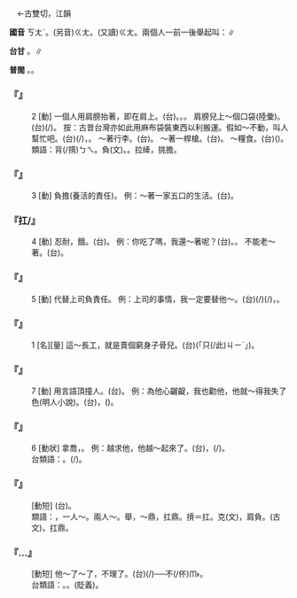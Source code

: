 
=={{ruby|扛|ㄎㄤˊ}}==

　←古雙切，江韻{{ruby|＝|ㄍㄤ}}

'''國音''' <rt>ㄎㄤˊ</rt>。(另音)<rt>ㄍㄤ</rt>。(又讀)<rt>ㄍㄤ</rt>。兩個人一前一後舉起叫：{{ruby|扛|ㄍㄤ}}∥

'''台甘''' {{ruby|(文)|ㄍㄤ}}。{{ruby|(語)|ㄍㆭ}}∥

'''普閩''' {{ruby|(文)|ㄍㄤ}}。{{ruby|(語)|ㄍㆭ}}。

    

==='''『{{ruby|扛|ㄎㄤˊ}}』'''===
:2  [動] 一個人用肩膀抬著，即{{ruby|掮|ㄑㄧㄢˊ}}在肩上。(台){{ruby|掮|ㄎㆮ}}。{{ruby|佩|ㄆㆮ˫}}。{{ruby|夯|ㆣㄧㄚˊ}}。 肩膀兒上～個口袋(陸彙)。(台){{ruby|肩|ㄍㄧㄥ}}{{ruby|胛|ㄍㄚㆷ}}{{ruby|頭|ㄊㄠˊ}}{{ruby|掮|ㄎㆮ}}(/{{ruby|佩|ㄆㆮ˫}}){{ruby|一|ㄐㄧㆵ ͘}}{{ruby|個|ㆤˊ}}{{ruby|布|ㄅㆦ˪}}{{ruby|袋|ㄉㆤ˫}}{{ruby|仔|ㄚ}}。 按：古昔台灣亦如此用麻布袋裝東西以利搬運。假如～不動，叫人幫忙吧。(台){{ruby|若|ㄋㄚ˫}}{{ruby|家|ㄍㄚ}}{{ruby|己|ㄉㄧ˫}}{{ruby|/|ㄍㄧ˫}}{{ruby|一|ㄐㄧㆵ ͘}}{{ruby|個|ㆤˊ}}{{ruby|人|ㄌㄤˊ}}{{ruby|掮|ㄎㆮ}}(/{{ruby|夯|ㆣㄧㄚˊ}}){{ruby|<mark>&#xffa45;</mark>|ㆠㆤ˫}}{{ruby|/|ㆠㄨㆤ˫}}{{ruby|起|·ㄎㄧˋ}}{{ruby|來|·ㄌㄞˊ}}，{{ruby|叫|ㄍㄧㄜㆷ}}{{ruby|人|ㄌㄤˊ}}{{ruby|<mark>&#xf91c0;</mark>|ㄉㄠ˪}}{{ruby|骹|ㄎㄚ}}{{ruby|手|ㄑㄧㄨˋ}}。 ～著行李。(台){{ruby|掮|ㄎㆮ}}{{ruby|行|ㄏㄧㄥˊ}}{{ruby|李|ㄌㄧˋ}}。 ～著一桿槍。(台){{ruby|佩|ㄆㆮ˫}}{{ruby|一|ㄐㄧㆵ ͘}}{{ruby|枝|ㄍㄧ}}{{ruby|銃|ㄑㄧㄥ˪}}。 ～糧食。(台)({{ruby|佩|ㄆㆮ˫}}){{ruby|糧|ㄋㄧㄨˊ}}{{ruby|食|ㄒㄧㆵ ͘}}。
:類語：背(/揹)<rt>ㄅㄟ</rt>。負(文)。{{ruby|掮|ㄑㄧㄢˊ}}。拉縴，挑擔。
:
    

==='''『{{ruby|扛|ㄎㄤˊ}}』'''===
:3  [動] 負擔(養活的責任)。 例：～著一家五口的生活。(台){{ruby|擔|ㄉㆩ}}{{ruby|一|ㄐㄧㆵ ͘}}{{ruby|家|ㄍㆤ}}{{ruby|五|ㆣㆦ˫}}{{ruby|個|ㆤˊ}}{{ruby|人|ㄌㄤˊ}}{{ruby|丌|ㆤ}}{{ruby|生|ㄒㄧㄥ}}{{ruby|活|ㄨㄚㆷ ͘}}。
    

==='''『扛/{{ruby|抗|ㄎㄤˋ}}』'''===
:4  [動] 忍耐，{{ruby|捱|ㄞˊ}}餓。(台){{ruby|忍|ㆢㄧㆬˋ}}{{ruby|/|ㄌㄧㆬˋ}}{{ruby|/|ㄌㄨㄣˋ}}{{ruby|枵|ㄧㄠ}}。 例：你吃了嗎，我還～著呢？(台){{ruby|汝|ㄌㄧˋ}}{{ruby|食|ㄐㄧㄚㆷ ͘}}{{ruby|未|ㆠㄨㆤ˫}}{{ruby|/|ㆠㆤ˫}}。{{ruby|我|ㆣㄨㄚˋ}}{{ruby|猶|ㄧㄠˋ}}{{ruby|餓|ㆣㄜ˫}}{{ruby|肚|ㄉㆦˋ}}。 不能老～著。(台){{ruby|<mark>&#xffa45;</mark>|ㆠㆤ˫}}{{ruby|/|ㆠㄨㆤ˫}}{{ruby|得|ㄉㄧㆵ}}{{ruby|通|ㄊㄤ}}{{ruby|不|ㄅㄨㆵ}}{{ruby|時|ㄒㄧˊ}}{{ruby|忍|ㄌㄧㆬˋ}}{{ruby|/|ㄌㄨㄣˋ}}{{ruby|咧|ㄌㆤ˪}}{{ruby|/|ㄌㆤㆷ ͘}}。
    

==='''『{{ruby|扛|ㄎㄤˊ}}』'''===
:5  [動] 代替上司負責任。 例：上司的事情，我一定要替他～。(台){{ruby|頂|ㄉㄧㄥˋ}}{{ruby|司|ㄒㄧ}}{{ruby|丌|ㆤ}}{{ruby|載|ㄉㄞ˫}}(/{{ruby|戴|ㄉㄞ˪}}){{ruby|事|ㄐㄧ˪}}(/{{ruby|事|ㄉㄞ˫}}{{ruby|情|ㄐㄧ˪}})，{{ruby|我|ㆣㄨㄚˋ}}{{ruby|著|ㄉㄧㄜㆷ ͘}}{{ruby|愛|ㄞ˪}}{{ruby|替|ㄊㄨㆤ˪}}{{ruby|/|ㄊㆤ˪}}{{ruby|伊|ㄧ}}{{ruby|擔|ㄉㆩ}}。
    

==='''『{{ruby|扛|ㄎㄤˊ}}』'''===
:1  [名][量] 這～長工，就是賣個窮身子骨兒。(台){{ruby|做|ㄗㄨㆤ˪}}{{ruby|/|ㄗㄜ˪}}{{ruby|<mark>&#xffacb;</mark>|ㄗㆤ}}(「只(/此)<rt>ㄐㄧˋ</rt>」{{ruby|個|ㆤˊ}}){{ruby|長|ㄉㆭˊ}}{{ruby|工|ㄍㄤ}}{{ruby|是|ㄒㄧ˫}}{{ruby|賣|ㆠㄨㆤ˫}}{{ruby|/|ㆠㆤ˫}}{{ruby|骨|ㄍㄨㆵ}}{{ruby|頭|ㄊㄠˊ}}。
    

==='''『{{ruby|扛|ㄎㄤˊ}}』'''===
:7  [動] 用言語頂撞人。(台){{ruby|拄|ㄉㄨˋ}}{{ruby|撞|ㄉㆭ˫}}。 例：為他心齷齪，我也勸他，他就～得我失了色(明人小說)。(台){{ruby|因|ㄧㄣ}}{{ruby|為|ㄨㄧ˫}}{{ruby|伊|ㄧ}}{{ruby|心|ㄒㄧㆬ}}{{ruby|肝|ㄍㄨㆩ}}{{ruby|迫|ㄅㄧㆤㆶ}}{{ruby|促|ㄑㄧㆤㆶ}}{{ruby|我|ㆣㄨㄚˋ}}{{ruby|去|ㄎㄧ˪}}{{ruby|勸|ㄎㆭ˪}}{{ruby|伊|·ㄧ}}，{{ruby|顛|ㄉㄧㄢ}}{{ruby|倒|ㄉㄜ˪}}{{ruby|被|ㄅㄧ˫}}{{ruby|伊|ㄧ}}{{ruby|拄|ㄉㄨˋ}}{{ruby|撞|ㄉㆭ˫}}({{ruby|擗|ㄆㄧㄚㆶ}}){{ruby|<mark>&#xffa42;</mark>|ㄍㄚㆷ}}{{ruby|無|ㆠㄜˊ}}{{ruby|體|ㄊㆤˋ}}{{ruby|面|ㆠㄧㄢ˫}}{{ruby|去|ㄎㄧ˪}}。
    

==='''『{{ruby|扛|ㄎㄤˊ}}』'''===
:6  [動狀] 拿喬，{{ruby|<mark>&#xffede;</mark>|ㄎㄜˊ}}。 例：越求他，他越～起來了。(台){{ruby|愈|ㄌㄨˋ}}{{ruby|去|ㄎㄧ˪}}{{ruby|求|ㄍㄧㄨˊ}}{{ruby|伊|·ㄧ}}，{{ruby|伊|ㄧ}}{{ruby|顛|ㄉㄧㄢ}}{{ruby|倒|ㄉㄜ˪}}{{ruby|科|ㄎㄜ}}{{ruby|→|ㄎㄜˊ}}{{ruby|頭|ㄊㄠˊ}}(/{{ruby|好|ㄏㄜˋ}}{{ruby|款|ㄎㄨㄢˋ}}){{ruby|起|·ㄎㄧˋ}}{{ruby|來|·ㄌㄞˊ}}。
:台類語：{{ruby|喬|ㄎㄧㄠˊ}}{{ruby|吊|ㄉㄧㄠ˪}}。{{ruby|頓|ㄉㄨㄣ˪}}{{ruby|<mark>&#xf90c1;</mark>|ㄉㆥ}}(/{{ruby|扽|ㄉㄨㄣˋ}}{{ruby|<mark>&#xf90c1;</mark>|ㄉㆪ}})。
:
    

==='''『{{ruby|扛|ㄎㄤˊ}}{{ruby|活|ㄏㄨㄛˊ}}』'''===
: [動短] (台){{ruby|做|ㄗㄨㆤ˪}}{{ruby|/|ㄗㄜ˪}}{{ruby|長|ㄉㆭˊ}}{{ruby|工|ㄍㄤ}}。
:類語：{{ruby|扛|ㄎㄤˊ}}，一人～。{{ruby|扛|ㄍㄤ}}兩人～。舉，～鼎，扛鼎。摃＝扛。克(文)，肩負。{{ruby|鉉|ㄒㄩㄢˋ}}(古文)，扛鼎。
:
    

==='''『{{ruby|扛|ㄎㄤˊ}}…{{ruby|頭|ㄊㄡˊ}}』'''===
: [動短] 他～了～了，不理了。(台){{ruby|頭|ㄊㄠˊ}}(/{{ruby|面|ㆠㄧㄣ˫}}){{ruby|越|ㄨㄚㆵ ͘}}{{ruby|邊|ㄅㆪ}}{{ruby|仔|ㄚ}}{{ruby|去|ㄎㄧ˪}}──不(/伓)<rt>ㆬ˫</rt>{{ruby|看|ㄎㄨㆩ˪}}。
:台類語：{{ruby|不|ㄅㄨㆵ}}{{ruby|插|ㄘㄚㆴ}}。{{ruby|真|ㄐㄧㄣ}}{{ruby|科|ㄎㄜˊ}}。{{ruby|好|ㄏㄜˋ}}{{ruby|款|ㄎㄨㄢˋ}}(貶義)。
:
    
